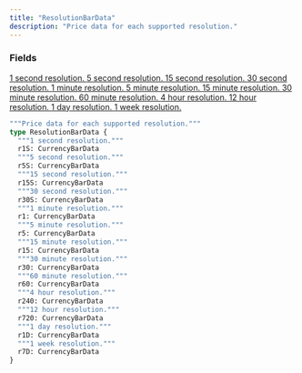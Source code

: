```yaml
---
title: "ResolutionBarData"
description: "Price data for each supported resolution."
---
```


### Fields

<a href="/api-reference/types/currencybardata">
  <ResponseField name="r1S" type="CurrencyBarData">
    1 second resolution.
  </ResponseField>
</a>

<a href="/api-reference/types/currencybardata">
  <ResponseField name="r5S" type="CurrencyBarData">
    5 second resolution.
  </ResponseField>
</a>

<a href="/api-reference/types/currencybardata">
  <ResponseField name="r15S" type="CurrencyBarData">
    15 second resolution.
  </ResponseField>
</a>

<a href="/api-reference/types/currencybardata">
  <ResponseField name="r30S" type="CurrencyBarData">
    30 second resolution.
  </ResponseField>
</a>

<a href="/api-reference/types/currencybardata">
  <ResponseField name="r1" type="CurrencyBarData">
    1 minute resolution.
  </ResponseField>
</a>

<a href="/api-reference/types/currencybardata">
  <ResponseField name="r5" type="CurrencyBarData">
    5 minute resolution.
  </ResponseField>
</a>

<a href="/api-reference/types/currencybardata">
  <ResponseField name="r15" type="CurrencyBarData">
    15 minute resolution.
  </ResponseField>
</a>

<a href="/api-reference/types/currencybardata">
  <ResponseField name="r30" type="CurrencyBarData">
    30 minute resolution.
  </ResponseField>
</a>

<a href="/api-reference/types/currencybardata">
  <ResponseField name="r60" type="CurrencyBarData">
    60 minute resolution.
  </ResponseField>
</a>

<a href="/api-reference/types/currencybardata">
  <ResponseField name="r240" type="CurrencyBarData">
    4 hour resolution.
  </ResponseField>
</a>

<a href="/api-reference/types/currencybardata">
  <ResponseField name="r720" type="CurrencyBarData">
    12 hour resolution.
  </ResponseField>
</a>

<a href="/api-reference/types/currencybardata">
  <ResponseField name="r1D" type="CurrencyBarData">
    1 day resolution.
  </ResponseField>
</a>

<a href="/api-reference/types/currencybardata">
  <ResponseField name="r7D" type="CurrencyBarData">
    1 week resolution.
  </ResponseField>
</a>


```graphql ResolutionBarData
"""Price data for each supported resolution."""
type ResolutionBarData {
  """1 second resolution."""
  r1S: CurrencyBarData
  """5 second resolution."""
  r5S: CurrencyBarData
  """15 second resolution."""
  r15S: CurrencyBarData
  """30 second resolution."""
  r30S: CurrencyBarData
  """1 minute resolution."""
  r1: CurrencyBarData
  """5 minute resolution."""
  r5: CurrencyBarData
  """15 minute resolution."""
  r15: CurrencyBarData
  """30 minute resolution."""
  r30: CurrencyBarData
  """60 minute resolution."""
  r60: CurrencyBarData
  """4 hour resolution."""
  r240: CurrencyBarData
  """12 hour resolution."""
  r720: CurrencyBarData
  """1 day resolution."""
  r1D: CurrencyBarData
  """1 week resolution."""
  r7D: CurrencyBarData
}
```
